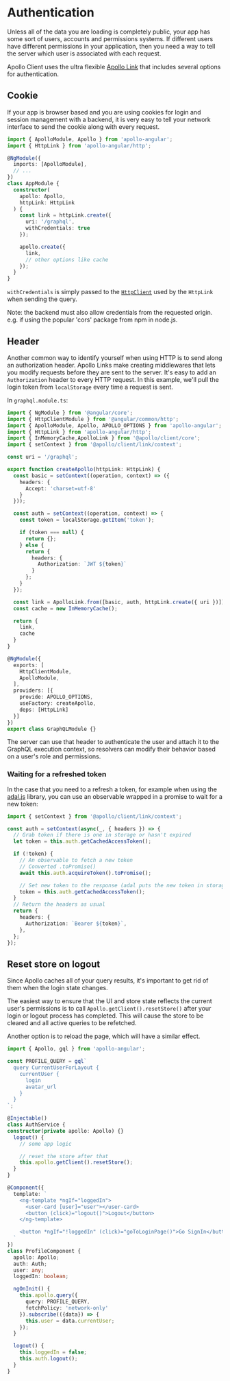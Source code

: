 # Authentication

Unless all of the data you are loading is completely public, your app has some sort of users, accounts and permissions systems. If different users have different permissions in your application, then you need a way to tell the server which user is associated with each request.

Apollo Client uses the ultra flexible [Apollo Link](https://www.apollographql.com/docs/link) that includes several options for authentication.

## Cookie

If your app is browser based and you are using cookies for login and session management with a backend, it is very easy to tell your network interface to send the cookie along with every request.

```typescript
import { ApolloModule, Apollo } from 'apollo-angular';
import { HttpLink } from 'apollo-angular/http';

@NgModule({
  imports: [ApolloModule],
  // ...
})
class AppModule {
  constructor(
    apollo: Apollo,
    httpLink: HttpLink
  ) {
    const link = httpLink.create({
      uri: '/graphql',
      withCredentials: true
    });

    apollo.create({
      link,
      // other options like cache
    });
  }
}
```

`withCredentials` is simply passed to the [`HttpClient`](https://angular.io/api/common/http/HttpClient) used by the `HttpLink` when sending the query.

Note: the backend must also allow credentials from the requested origin. e.g. if using the popular 'cors' package from npm in node.js.

## Header

Another common way to identify yourself when using HTTP is to send along an authorization header. Apollo Links make creating middlewares that lets you modify requests before they are sent to the server. It's easy to add an `Authorization` header to every HTTP request. In this example, we'll pull the login token from `localStorage` every time a request is sent.

In `graphql.module.ts`:

```typescript filename="graphql.module.ts"
import { NgModule } from '@angular/core';
import { HttpClientModule } from '@angular/common/http';
import { ApolloModule, Apollo, APOLLO_OPTIONS } from 'apollo-angular';
import { HttpLink } from 'apollo-angular/http';
import { InMemoryCache,ApolloLink } from '@apollo/client/core';
import { setContext } from '@apollo/client/link/context';

const uri = '/graphql';

export function createApollo(httpLink: HttpLink) {
  const basic = setContext((operation, context) => ({
    headers: {
      Accept: 'charset=utf-8'
    }
  }));

  const auth = setContext((operation, context) => {
    const token = localStorage.getItem('token');

    if (token === null) {
      return {};
    } else {
      return {
        headers: {
          Authorization: `JWT ${token}`
        }
      };
    }
  });

  const link = ApolloLink.from([basic, auth, httpLink.create({ uri })]);
  const cache = new InMemoryCache();

  return {
    link,
    cache
  }
}

@NgModule({
  exports: [
    HttpClientModule,
    ApolloModule,
  ],
  providers: [{
    provide: APOLLO_OPTIONS,
    useFactory: createApollo,
    deps: [HttpLink]
  }]
})
export class GraphQLModule {}

```

The server can use that header to authenticate the user and attach it to the GraphQL execution context, so resolvers can modify their behavior based on a user's role and permissions.

### Waiting for a refreshed token

In the case that you need to a refresh a token, for example when using the [adal.js](https://github.com/AzureAD/azure-activedirectory-library-for-js) library, you can use an observable wrapped in a promise to wait for a new token:

```typescript
import { setContext } from '@apollo/client/link/context';

const auth = setContext(async(_, { headers }) => {
  // Grab token if there is one in storage or hasn't expired
  let token = this.auth.getCachedAccessToken();

  if (!token) {
    // An observable to fetch a new token
    // Converted .toPromise()
    await this.auth.acquireToken().toPromise();

    // Set new token to the response (adal puts the new token in storage when fetched)
    token = this.auth.getCachedAccessToken();
  }
  // Return the headers as usual
  return {
    headers: {
      Authorization: `Bearer ${token}`,
    },
  };
});
```

## Reset store on logout

Since Apollo caches all of your query results, it's important to get rid of them when the login state changes.

The easiest way to ensure that the UI and store state reflects the current user's permissions is to call `Apollo.getClient().resetStore()` after your login or logout process has completed. This will cause the store to be cleared and all active queries to be refetched.

Another option is to reload the page, which will have a similar effect.

```typescript
import { Apollo, gql } from 'apollo-angular';

const PROFILE_QUERY = gql`
  query CurrentUserForLayout {
    currentUser {
      login
      avatar_url
    }
  }
`;

@Injectable()
class AuthService {
constructor(private apollo: Apollo) {}
  logout() {
    // some app logic

    // reset the store after that
    this.apollo.getClient().resetStore();
  }
}

@Component({
  template: `
    <ng-template *ngIf="loggedIn">
      <user-card [user]="user"></user-card>
      <button (click)="logout()">Logout</button>
    </ng-template>

    <button *ngIf="!loggedIn" (click)="goToLoginPage()">Go SignIn</button>
  `
})
class ProfileComponent {
  apollo: Apollo;
  auth: Auth;
  user: any;
  loggedIn: boolean;

  ngOnInit() {
    this.apollo.query({
      query: PROFILE_QUERY,
      fetchPolicy: 'network-only'
    }).subscribe(({data}) => {
      this.user = data.currentUser;
    });
  }

  logout() {
    this.loggedIn = false;
    this.auth.logout();
  }
}
```
